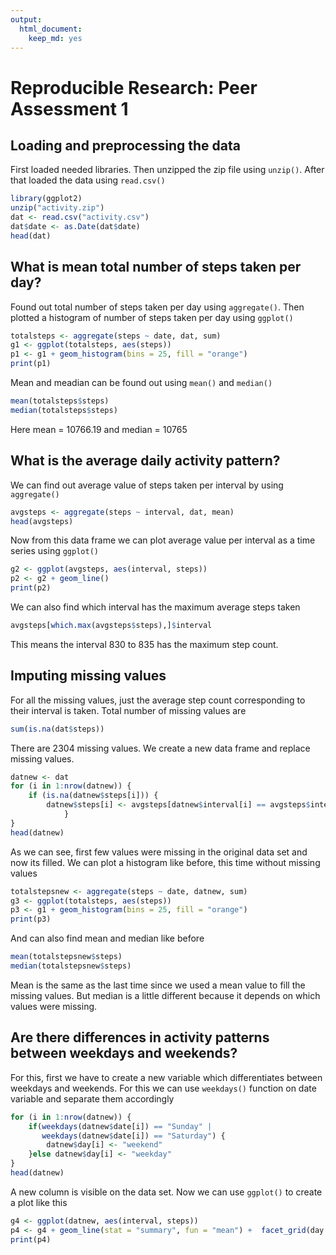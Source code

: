 ```yaml
---
output: 
  html_document: 
    keep_md: yes
---
```

# Reproducible Research: Peer Assessment 1


## Loading and preprocessing the data

First loaded needed libraries. Then unzipped the zip file using `unzip()`. 
After that loaded the data using `read.csv()`

```r
library(ggplot2)
unzip("activity.zip")
dat <- read.csv("activity.csv")
dat$date <- as.Date(dat$date)
head(dat)
```

## What is mean total number of steps taken per day?

Found out total number of steps taken per day using `aggregate()`. Then plotted 
a histogram of number of steps taken per day using `ggplot()`

```r
totalsteps <- aggregate(steps ~ date, dat, sum)
g1 <- ggplot(totalsteps, aes(steps))
p1 <- g1 + geom_histogram(bins = 25, fill = "orange")
print(p1)
```

Mean and meadian can be found out using `mean()` and `median()`
```r
mean(totalsteps$steps)
median(totalsteps$steps)
```

Here mean = 10766.19 and median = 10765

## What is the average daily activity pattern?

We can find out average value of steps taken per interval by using `aggregate()`

```r
avgsteps <- aggregate(steps ~ interval, dat, mean)
head(avgsteps)
```

Now from this data frame we can plot average value per interval as a time series
using `ggplot()`

```r
g2 <- ggplot(avgsteps, aes(interval, steps))
p2 <- g2 + geom_line()
print(p2)
```

We can also find which interval has the maximum average steps taken 

```r
avgsteps[which.max(avgsteps$steps),]$interval
```
This means the interval 830 to 835 has the maximum step count.

## Imputing missing values

For all the missing values, just the average step count corresponding to their 
interval is taken. Total number of missing values are

```r
sum(is.na(dat$steps))
```

There are 2304 missing values. We create a new data frame and replace missing
values.

```r
datnew <- dat
for (i in 1:nrow(datnew)) {
    if (is.na(datnew$steps[i])) {
        datnew$steps[i] <- avgsteps[datnew$interval[i] == avgsteps$interval,2]
            }
}
head(datnew)
```

As we can see, first few values were missing in the original data set and now
its filled. We can plot a histogram like before, this time without missing 
values

```r
totalstepsnew <- aggregate(steps ~ date, datnew, sum)
g3 <- ggplot(totalsteps, aes(steps))
p3 <- g1 + geom_histogram(bins = 25, fill = "orange")
print(p3)
```

And can also find mean and median like before

```r
mean(totalstepsnew$steps)
median(totalstepsnew$steps)
```

Mean is the same as the last time since we used a mean value to fill the missing
values. But median is a little different because it depends on which values were
missing.


## Are there differences in activity patterns between weekdays and weekends?

For this, first we have to create a new variable which differentiates between
weekdays and weekends. For this we can use `weekdays()` function on date 
variable and separate them accordingly

```r
for (i in 1:nrow(datnew)) {
    if(weekdays(datnew$date[i]) == "Sunday" | 
       weekdays(datnew$date[i]) == "Saturday") {
        datnew$day[i] <- "weekend"
    }else datnew$day[i] <- "weekday"
}
head(datnew)
```
A new column is visible on the data set. Now we can use `ggplot()` to create a 
plot like this

```r
g4 <- ggplot(datnew, aes(interval, steps))
p4 <- g4 + geom_line(stat = "summary", fun = "mean") +  facet_grid(day ~ .)
print(p4)
```
